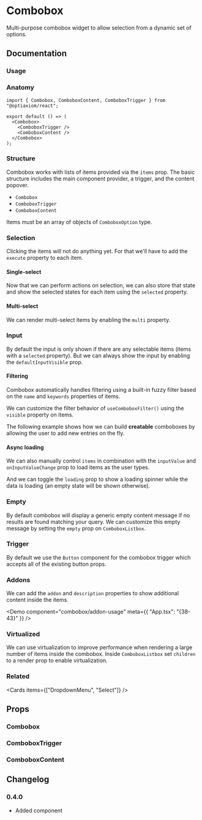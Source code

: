 
# Combobox

Multi-purpose combobox widget to allow selection from a dynamic set of options.

## Documentation

### Usage

<Demo component="combobox/usage" />

### Anatomy

```tsx
import { Combobox, ComboboxContent, ComboboxTrigger } from "@optiaxiom/react";

export default () => (
  <Combobox>
    <ComboboxTrigger />
    <ComboboxContent />
  </Combobox>
);
```

### Structure

Combobox works with lists of items provided via the `items` prop. The basic structure includes the main component provider, a trigger, and the content popover.

- `Combobox`
- `ComboboxTrigger`
- `ComboboxContent`

Items must be an array of objects of `ComboboxOption` type.

<Demo component="combobox/basic-usage" />

### Selection

Clicking the items will not do anything yet. For that we'll have to add the `execute` property to each item.

<Demo component="combobox/content-usage" meta="{20-22}" />

#### Single-select

Now that we can perform actions on selection, we can also store that state and show the selected states for each item using the `selected` property.

<Demo component="combobox/content-radio-usage" meta="{23}" />

#### Multi-select

We can render multi-select items by enabling the `multi` property.

<Demo component="combobox/content-checkbox-usage" meta="{27}" />

### Input

By default the input is only shown if there are any selectable items (items with a `selected` property). But we can always show the input by enabling the `defaultInputVisible` prop.

<Demo component="combobox/input-usage" meta="/defaultInputVisible/" />

#### Filtering

Combobox automatically handles filtering using a built-in fuzzy filter based on the `name` and `keywords` properties of items.

We can customize the filter behavior of `useComboboxFilter()` using the `visible` property on items.

The following example shows how we can build **creatable** comboboxes by allowing the user to add new entries on the fly.

<Demo component="combobox/creatable-usage" />

#### Async loading

We can also manually control `items` in combination with the `inputValue` and `onInputValueChange` prop to load items as the user types.

And we can toggle the `loading` prop to show a loading spinner while the data is loading (an empty state will be shown otherwise).

<Demo component="combobox/input-controlled-usage" meta="{55,56}" />

### Empty

By default combobox will display a generic empty content message if no results are found matching your query. We can customize this empty message by setting the `empty` prop on `ComboboxListbox`.

<Demo component="combobox/empty-usage" meta="{41-43}" />

### Trigger

By default we use the `Button` component for the combobox trigger which accepts all of the existing button props.

### Addons

We can add the `addon` and `description` properties to show additional content inside the items.

<Demo component="combobox/addon-usage" meta={{ "App.tsx": "{38-43}" }} />

### Virtualized

We can use virtualization to improve performance when rendering a large number of items inside the combobox. Inside `ComboboxListbox` set `children` to a render prop to enable virtualization.

<Demo component="combobox/virtualized-usage" meta="{36-38}" />

### Related

<Cards items={["DropdownMenu", "Select"]} />

## Props

### Combobox

<PropsTable component="Combobox" />

### ComboboxTrigger

<PropsTable component="ComboboxTrigger" />

### ComboboxContent

<PropsTable component="ComboboxContent" />

## Changelog

### 0.4.0

- Added component
